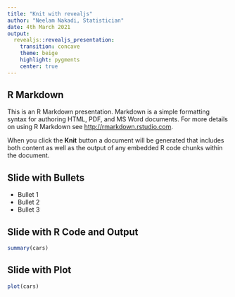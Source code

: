 ```yaml
---
title: "Knit with revealjs"
author: "Neelam Nakadi, Statistician"
date: 4th March 2021
output: 
  revealjs::revealjs_presentation:
    transition: concave
    theme: beige
    highlight: pygments
    center: true
---
```


## R Markdown

This is an R Markdown presentation. Markdown is a simple formatting syntax for authoring HTML, PDF, and MS Word documents. For more details on using R Markdown see <http://rmarkdown.rstudio.com>.

When you click the **Knit** button a document will be generated that includes both content as well as the output of any embedded R code chunks within the document.

## Slide with Bullets

- Bullet 1
- Bullet 2
- Bullet 3

## Slide with R Code and Output

```r
summary(cars)
```

## Slide with Plot

```r
plot(cars)
```

